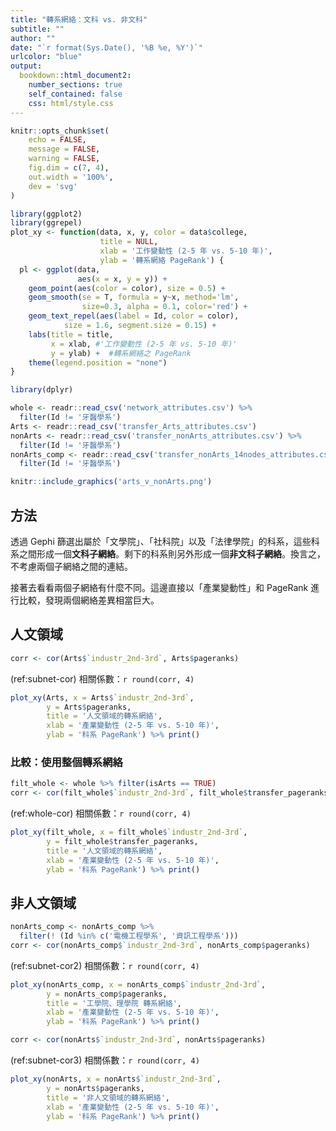 ```yaml
---
title: "轉系網絡：文科 vs. 非文科"
subtitle: ""
author: ""
date: "`r format(Sys.Date(), '%B %e, %Y')`"
urlcolor: "blue"
output:
  bookdown::html_document2:
    number_sections: true
    self_contained: false
    css: html/style.css
---
```


```r
knitr::opts_chunk$set(
	echo = FALSE,
	message = FALSE,
	warning = FALSE,
	fig.dim = c(7, 4),
	out.width = '100%',
	dev = 'svg'
)
```

```r
library(ggplot2)
library(ggrepel)
plot_xy <- function(data, x, y, color = data$college,
                    title = NULL,
                    xlab = '工作變動性 (2-5 年 vs. 5-10 年)',
                    ylab = '轉系網絡 PageRank') {
  pl <- ggplot(data, 
               aes(x = x, y = y)) +
    geom_point(aes(color = color), size = 0.5) +
    geom_smooth(se = T, formula = y~x, method='lm', 
                size=0.3, alpha = 0.1, color='red') +
    geom_text_repel(aes(label = Id, color = color), 
            size = 1.6, segment.size = 0.15) +
    labs(title = title,
         x = xlab, #'工作變動性 (2-5 年 vs. 5-10 年)'
         y = ylab) +  #轉系網絡之 PageRank
    theme(legend.position = "none")
}
```


```r
library(dplyr)

whole <- readr::read_csv('network_attributes.csv') %>% 
  filter(Id != '牙醫學系')
Arts <- readr::read_csv('transfer_Arts_attributes.csv')
nonArts <- readr::read_csv('transfer_nonArts_attributes.csv') %>%
  filter(Id != '牙醫學系')
nonArts_comp <- readr::read_csv('transfer_nonArts_14nodes_attributes.csv') %>%
  filter(Id != '牙醫學系')
```

```r
knitr::include_graphics('arts_v_nonArts.png')
```


## 方法

透過 Gephi 篩選出屬於「文學院」、「社科院」以及「法律學院」的科系，這些科系之間形成一個**文科子網絡**。剩下的科系則另外形成一個**非文科子網絡**。換言之，不考慮兩個子網絡之間的連結。

接著去看看兩個子網絡有什麼不同。這邊直接以「產業變動性」和 PageRank 進行比較，發現兩個網絡差異相當巨大。


## 人文領域

```r
corr <- cor(Arts$`industr_2nd-3rd`, Arts$pageranks)
```

(ref:subnet-cor) 相關係數：`r round(corr, 4)`

```r
plot_xy(Arts, x = Arts$`industr_2nd-3rd`, 
        y = Arts$pageranks,
        title = '人文領域的轉系網絡',
        xlab = '產業變動性 (2-5 年 vs. 5-10 年)',
        ylab = '科系 PageRank') %>% print()
```


### 比較：使用整個轉系網絡

```r
filt_whole <- whole %>% filter(isArts == TRUE)
corr <- cor(filt_whole$`industr_2nd-3rd`, filt_whole$transfer_pageranks)
```

(ref:whole-cor) 相關係數：`r round(corr, 4)`

```r
plot_xy(filt_whole, x = filt_whole$`industr_2nd-3rd`, 
        y = filt_whole$transfer_pageranks,
        title = '人文領域的轉系網絡',
        xlab = '產業變動性 (2-5 年 vs. 5-10 年)',
        ylab = '科系 PageRank') %>% print()
```

## 非人文領域

```r
nonArts_comp <- nonArts_comp %>%
  filter(! (Id %in% c('電機工程學系', '資訊工程學系')))
corr <- cor(nonArts_comp$`industr_2nd-3rd`, nonArts_comp$pageranks)
```

(ref:subnet-cor2) 相關係數：`r round(corr, 4)`

```r
plot_xy(nonArts_comp, x = nonArts_comp$`industr_2nd-3rd`, 
        y = nonArts_comp$pageranks,
        title = '工學院、理學院 轉系網絡',
        xlab = '產業變動性 (2-5 年 vs. 5-10 年)',
        ylab = '科系 PageRank') %>% print()
```


```r
corr <- cor(nonArts$`industr_2nd-3rd`, nonArts$pageranks)
```

(ref:subnet-cor3) 相關係數：`r round(corr, 4)`

```r
plot_xy(nonArts, x = nonArts$`industr_2nd-3rd`, 
        y = nonArts$pageranks,
        title = '非人文領域的轉系網絡',
        xlab = '產業變動性 (2-5 年 vs. 5-10 年)',
        ylab = '科系 PageRank') %>% print()
```

